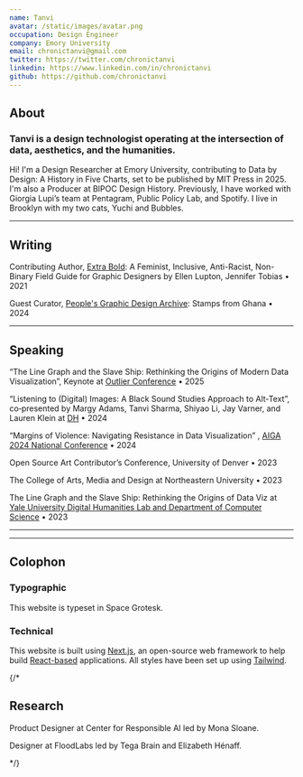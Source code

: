 ```yaml
---
name: Tanvi
avatar: /static/images/avatar.png
occupation: Design Engineer
company: Emory University
email: chronictanvi@gmail.com
twitter: https://twitter.com/chronictanvi
linkedin: https://www.linkedin.com/in/chronictanvi
github: https://github.com/chronictanvi
---
```


## About
### Tanvi is a design technologist operating at the intersection of data, aesthetics, and the humanities. 

Hi! I'm a Design Researcher at Emory University, contributing to Data by Design: A History in Five Charts, set to be published by MIT Press in 2025. I'm also a Producer at BIPOC Design History. Previously, I have worked with Giorgia Lupi’s team at Pentagram, Public Policy Lab, and Spotify. I live in Brooklyn with my two cats, Yuchi and Bubbles.

---

## Writing

Contributing Author,
[Extra Bold](https://papress.com/pages/extra-bold): A Feminist, Inclusive, Anti-Racist, Non-Binary Field Guide for Graphic Designers by Ellen Lupton, Jennifer Tobias • 2021


Guest Curator,
[People's Graphic Design Archive](https://peoplesgdarchive.org/blog/guest-curator-tanvi-sharma): Stamps from Ghana • 2024



---
## Speaking 

“The Line Graph and the Slave Ship: Rethinking the Origins of Modern Data Visualization”, Keynote at [Outlier Conference](https://www.outlierconf.com/) • 2025

“Listening to (Digital) Images: A Black Sound Studies Approach to Alt‑Text”, co‑presented by Margy Adams, Tanvi Sharma, Shiyao Li, Jay Varner, and Lauren Klein at [DH](https://dh2024.adho.org/) • 2024 

“Margins of Violence: Navigating Resistance in Data Visualization”
, [AIGA 2024 National Conference](https://philadelphia.aiga.org/event/2024-aiga-design-conference-virtual/) • 2024

Open Source Art Contributor’s Conference, University of Denver • 2023

The College of Arts, Media and Design at Northeastern University • 2023

The Line Graph and the Slave Ship: Rethinking the Origins of Data Viz at [Yale University Digital Humanities Lab and Department of Computer Science](https://library.yale.edu/event/line-graph-and-slave-ship-rethinking-origins-data-visualization) • 2023

---


---

 ## Colophon
### Typographic
This website is typeset in Space Grotesk. 

### Technical
This website is built using [Next.js](https://nextjs.org/), an open-source web framework to help build [React-based](https://react.dev/) applications. All styles have been set up using [Tailwind](https://tailwindcss.com/). 


{/* 
## Research

Product Designer at Center for Responsible AI led by Mona Sloane.

Designer at FloodLabs led by Tega Brain and Elizabeth Hénaff.


 */}
